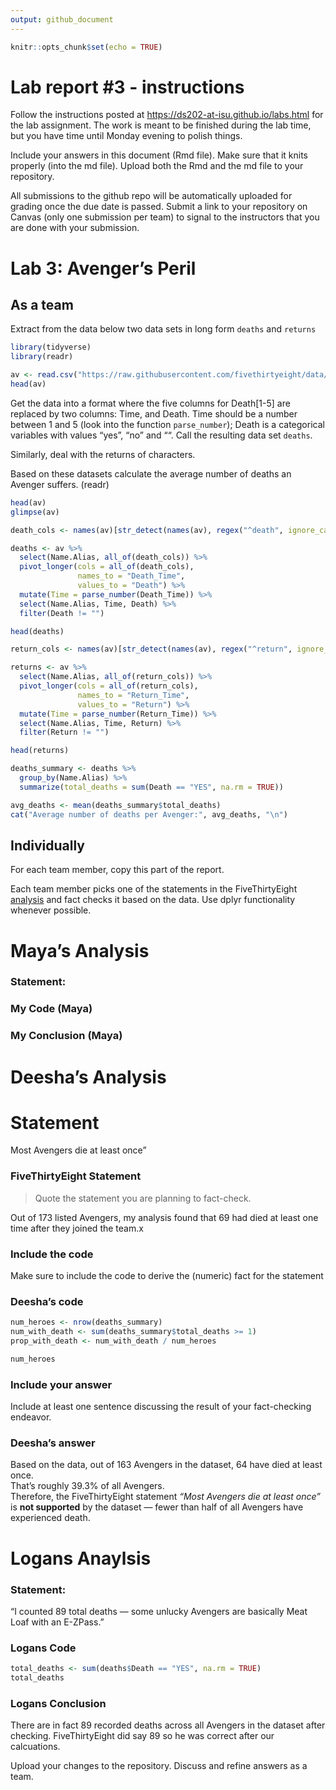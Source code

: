 ```yaml
---
output: github_document
---
```


<!-- README.md is generated from README.Rmd. Please edit the README.Rmd file -->

```r
knitr::opts_chunk$set(echo = TRUE)
```

# Lab report #3 - instructions

Follow the instructions posted at <https://ds202-at-isu.github.io/labs.html> for the lab assignment. The work is meant to be finished during the lab time, but you have time until Monday evening to polish things.

Include your answers in this document (Rmd file). Make sure that it knits properly (into the md file). Upload both the Rmd and the md file to your repository.

All submissions to the github repo will be automatically uploaded for grading once the due date is passed. Submit a link to your repository on Canvas (only one submission per team) to signal to the instructors that you are done with your submission.

# Lab 3: Avenger's Peril

## As a team

Extract from the data below two data sets in long form `deaths` and `returns`

```r
library(tidyverse)
library(readr)
```

```r
av <- read.csv("https://raw.githubusercontent.com/fivethirtyeight/data/master/avengers/avengers.csv", stringsAsFactors = FALSE)
head(av)
```

Get the data into a format where the five columns for Death[1-5] are replaced by two columns: Time, and Death. Time should be a number between 1 and 5 (look into the function `parse_number`); Death is a categorical variables with values "yes", "no" and "". Call the resulting data set `deaths`.

Similarly, deal with the returns of characters.

Based on these datasets calculate the average number of deaths an Avenger suffers. (readr)

```r

head(av)
glimpse(av)

death_cols <- names(av)[str_detect(names(av), regex("^death", ignore_case = TRUE))]

deaths <- av %>%
  select(Name.Alias, all_of(death_cols)) %>%
  pivot_longer(cols = all_of(death_cols),
               names_to = "Death_Time",
               values_to = "Death") %>%
  mutate(Time = parse_number(Death_Time)) %>%
  select(Name.Alias, Time, Death) %>%
  filter(Death != "")

head(deaths)

return_cols <- names(av)[str_detect(names(av), regex("^return", ignore_case = TRUE))]

returns <- av %>%
  select(Name.Alias, all_of(return_cols)) %>%
  pivot_longer(cols = all_of(return_cols),
               names_to = "Return_Time",
               values_to = "Return") %>%
  mutate(Time = parse_number(Return_Time)) %>%
  select(Name.Alias, Time, Return) %>%
  filter(Return != "")

head(returns)

deaths_summary <- deaths %>%
  group_by(Name.Alias) %>%
  summarize(total_deaths = sum(Death == "YES", na.rm = TRUE))

avg_deaths <- mean(deaths_summary$total_deaths)
cat("Average number of deaths per Avenger:", avg_deaths, "\n")
```

## Individually

For each team member, copy this part of the report.

Each team member picks one of the statements in the FiveThirtyEight [analysis](https://fivethirtyeight.com/features/avengers-death-comics-age-of-ultron/) and fact checks it based on the data. Use dplyr functionality whenever possible.

# Maya's Analysis

### Statement:

### My Code (Maya)

### My Conclusion (Maya)



# Deesha's Analysis

# Statement

Most Avengers die at least once”

### FiveThirtyEight Statement

> Quote the statement you are planning to fact-check.

Out of 173 listed Avengers, my analysis found that 69 had died at least one time after they joined the team.x

### Include the code

Make sure to include the code to derive the (numeric) fact for the statement

### Deesha's code

```r
num_heroes <- nrow(deaths_summary)
num_with_death <- sum(deaths_summary$total_deaths >= 1)
prop_with_death <- num_with_death / num_heroes

num_heroes
```

### Include your answer

Include at least one sentence discussing the result of your fact-checking endeavor.

### Deesha's answer

Based on the data, out of 163 Avengers in the dataset, 64 have died at least once.  
That’s roughly 39.3% of all Avengers.  
Therefore, the FiveThirtyEight statement *“Most Avengers die at least once”* is **not supported** by the dataset — fewer than half of all Avengers have experienced death.


# Logans Anaylsis

### Statement:

“I counted 89 total deaths — some unlucky Avengers are basically Meat Loaf with an E-ZPass.”

### Logans Code

```r
total_deaths <- sum(deaths$Death == "YES", na.rm = TRUE)
total_deaths

```

### Logans Conclusion

There are in fact 89 recorded deaths across all Avengers in the dataset after checking. FiveThirtyEight did say 89 so he was correct after our calcuations.

Upload your changes to the repository. Discuss and refine answers as a team.
